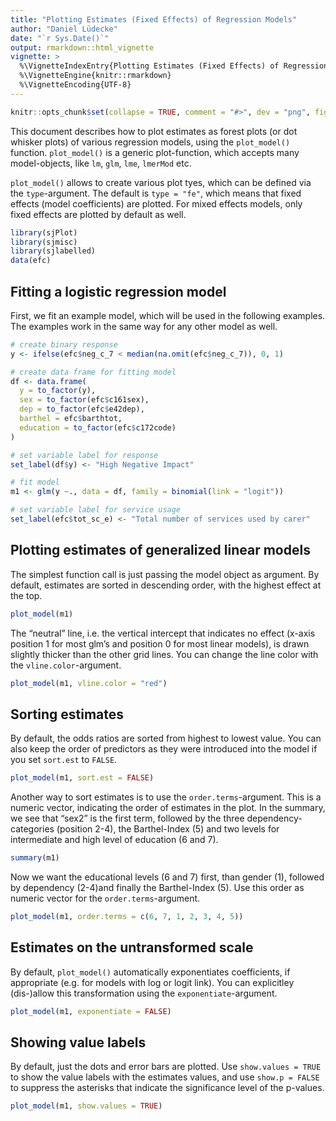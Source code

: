 ```yaml
---
title: "Plotting Estimates (Fixed Effects) of Regression Models"
author: "Daniel Lüdecke"
date: "`r Sys.Date()`"
output: rmarkdown::html_vignette
vignette: >
  %\VignetteIndexEntry{Plotting Estimates (Fixed Effects) of Regression Models}
  %\VignetteEngine{knitr::rmarkdown}
  %\VignetteEncoding{UTF-8}
---
```

```r
knitr::opts_chunk$set(collapse = TRUE, comment = "#>", dev = "png", fig.width = 7, fig.height = 5, message = FALSE, warning = FALSE)
```

This document describes how to plot estimates as forest plots (or dot whisker plots) of various regression models, using the `plot_model()` function. `plot_model()` is a generic plot-function, which accepts many model-objects, like `lm`, `glm`, `lme`, `lmerMod` etc.

`plot_model()` allows to create various plot tyes, which can be defined via the `type`-argument. The default is `type = "fe"`, which means that fixed effects (model coefficients) are plotted. For mixed effects models, only fixed effects are plotted by default as well.

```r
library(sjPlot)
library(sjmisc)
library(sjlabelled)
data(efc)
```


## Fitting a logistic regression model

First, we fit an example model, which will be used in the following examples. The examples work in the same way for any other model as well.

```r
# create binary response
y <- ifelse(efc$neg_c_7 < median(na.omit(efc$neg_c_7)), 0, 1)

# create data frame for fitting model
df <- data.frame(
  y = to_factor(y),
  sex = to_factor(efc$c161sex),
  dep = to_factor(efc$e42dep),
  barthel = efc$barthtot,
  education = to_factor(efc$c172code)
)

# set variable label for response
set_label(df$y) <- "High Negative Impact"

# fit model
m1 <- glm(y ~., data = df, family = binomial(link = "logit"))

# set variable label for service usage
set_label(efc$tot_sc_e) <- "Total number of services used by carer"
```

## Plotting estimates of generalized linear models

The simplest function call is just passing the model object as argument. By default, estimates are sorted in descending order, with the highest effect at the top.

```r
plot_model(m1)
``` 

The "neutral" line, i.e. the vertical intercept that indicates no effect (x-axis position 1 for most glm's and position 0 for most linear models), is drawn slightly thicker than the other grid lines. You can change the line color with the `vline.color`-argument.

```r
plot_model(m1, vline.color = "red")
``` 

## Sorting estimates

By default, the odds ratios are sorted from highest to lowest value. You can also keep the order of predictors as they were introduced into the model if you set `sort.est` to `FALSE`.
```r
plot_model(m1, sort.est = FALSE)
``` 

Another way to sort estimates is to use the `order.terms`-argument. This is a numeric vector, indicating the order of estimates in the plot. In the summary, we see that "sex2" is the first term, followed by the three dependency-categories (position 2-4), the Barthel-Index (5) and two levels for intermediate and high level of education (6 and 7).

```r
summary(m1)
```

Now we want the educational levels (6 and 7) first, than gender (1), followed by dependency (2-4)and finally the Barthel-Index (5). Use this order as numeric vector for the `order.terms`-argument.

```r
plot_model(m1, order.terms = c(6, 7, 1, 2, 3, 4, 5))
``` 

## Estimates on the untransformed scale 

By default, `plot_model()` automatically exponentiates coefficients, if appropriate (e.g. for models with log or logit link). You can explicitley (dis-)allow this transformation using the `exponentiate`-argument.

```r
plot_model(m1, exponentiate = FALSE)
``` 

## Showing value labels

By default, just the dots and error bars are plotted. Use `show.values = TRUE` to show the value labels with the estimates values, and use `show.p = FALSE` to suppress the asterisks that indicate the significance level of the p-values.

```r
plot_model(m1, show.values = TRUE)
``` 

